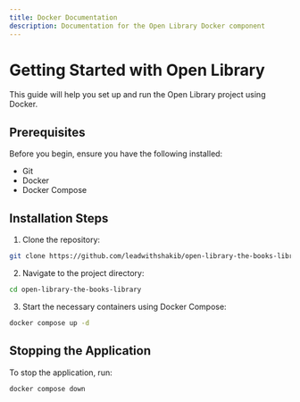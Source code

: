 ```yaml
---
title: Docker Documentation
description: Documentation for the Open Library Docker component
---
```


# Getting Started with Open Library

This guide will help you set up and run the Open Library project using Docker.

## Prerequisites

Before you begin, ensure you have the following installed:

- Git
- Docker
- Docker Compose

## Installation Steps

1. Clone the repository:

```bash
git clone https://github.com/leadwithshakib/open-library-the-books-library
```

2. Navigate to the project directory:

```bash
cd open-library-the-books-library
```

3. Start the necessary containers using Docker Compose:

```bash
docker compose up -d
```

## Stopping the Application

To stop the application, run:

```bash
docker compose down
```

